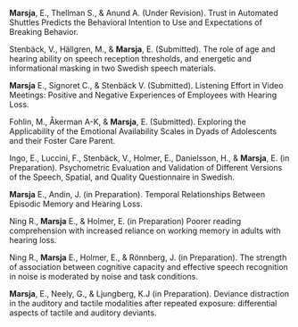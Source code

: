 **Marsja**, E., Thellman S., & Anund A. (Under Revision). Trust in Automated Shuttles Predicts the Behavioral Intention to Use and Expectations of Breaking Behavior.

Stenbäck, V., Hällgren,  M., & **Marsja**, E. (Submitted). The role of age and hearing ability on speech reception thresholds, and energetic and informational masking in two Swedish speech materials.

**Marsja** E.,  Signoret C., & Stenbäck V. (Submitted).  Listening Effort in Video Meetings: Positive and Negative Experiences of Employees with Hearing Loss.

Fohlin, M., Åkerman A-K, & **Marsja**, E. (Submitted). Exploring the Applicability of the Emotional Availability Scales in Dyads of Adolescents and their Foster Care Parent.

Ingo, E., Luccini, F., Stenbäck, V., Holmer, E.,  Danielsson, H., & **Marsja**, E. (in Preparation). Psychometric Evaluation and Validation of Different Versions of the Speech, Spatial, and Quality Questionnaire in Swedish.

**Marsja** E., Andin, J. (in Preparation). Temporal Relationships Between Episodic Memory and Hearing Loss.

Ning R., **Marsja** E., & Holmer, E. (in Preparation) Poorer reading comprehension with increased reliance on working memory in adults with hearing loss.

Ning R., **Marsja** E., Holmer, E., & Rönnberg, J. (in Preparation). The strength of association between cognitive capacity and effective speech recognition in noise is moderated by noise and task conditions.

**Marsja**, E., Neely, G., & Ljungberg, K.J (in Preparation). Deviance distraction in the auditory and tactile modalities after repeated exposure: differential aspects of tactile and auditory deviants.
